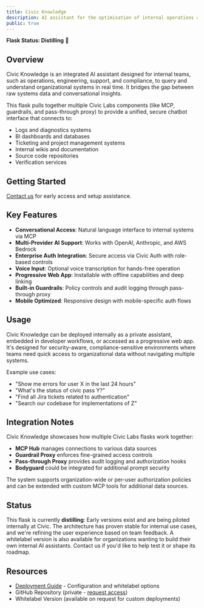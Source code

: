 ```yaml
---
title: Civic Knowledge
description: AI assistant for the optimisation of internal operations and processes
public: true
---
```


**Flask Status: Distilling** 🧪

## Overview

Civic Knowledge is an integrated AI assistant designed for internal teams, such as operations, engineering, support, and compliance, to query and understand organizational systems in real time. It bridges the gap between raw systems data and conversational insights.

This flask pulls together multiple Civic Labs components (like MCP, guardrails, and pass-through proxy) to provide a unified, secure chatbot interface that connects to:

- Logs and diagnostics systems
- BI dashboards and databases
- Ticketing and project management systems
- Internal wikis and documentation
- Source code repositories
- Verification services

## Getting Started

[Contact us](https://civickey.typeform.com/to/uVH7CWJ5) for early access and setup assistance.

## Key Features

- **Conversational Access**: Natural language interface to internal systems via MCP
- **Multi-Provider AI Support**: Works with OpenAI, Anthropic, and AWS Bedrock
- **Enterprise Auth Integration**: Secure access via Civic Auth with role-based controls
- **Voice Input**: Optional voice transcription for hands-free operation
- **Progressive Web App**: Installable with offline capabilities and deep linking
- **Built-in Guardrails**: Policy controls and audit logging through pass-through proxy
- **Mobile Optimized**: Responsive design with mobile-specific auth flows

## Usage

Civic Knowledge can be deployed internally as a private assistant, embedded in developer workflows, or accessed as a progressive web app. It's designed for security-aware, compliance-sensitive environments where teams need quick access to organizational data without navigating multiple systems.

Example use cases:
- "Show me errors for user X in the last 24 hours"
- "What's the status of civic pass Y?"
- "Find all Jira tickets related to authentication"
- "Search our codebase for implementations of Z"

## Integration Notes

Civic Knowledge showcases how multiple Civic Labs flasks work together:
- **MCP Hub** manages connections to various data sources
- **Guardrail Proxy** enforces fine-grained access controls
- **Pass-through Proxy** provides audit logging and authorization hooks
- **Bodyguard** could be integrated for additional prompt security

The system supports organization-wide or per-user authorization policies and can be extended with custom MCP tools for additional data sources.

## Status

This flask is currently **distilling**: Early versions exist and are being piloted internally at Civic. The architecture has proven stable for internal use cases, and we're refining the user experience based on team feedback. A whitelabel version is also available for organizations wanting to build their own internal AI assistants. Contact us if you'd like to help test it or shape its roadmap.

## Resources

- [Deployment Guide](/labs/private/civic-knowledge) - Configuration and whitelabel options
- GitHub Repository (private - [request access](https://civickey.typeform.com/to/uVH7CWJ5))
- Whitelabel Version (available on request for custom deployments)